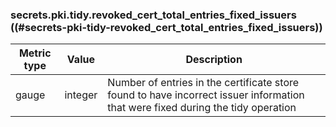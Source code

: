 ### secrets.pki.tidy.revoked_cert_total_entries_fixed_issuers ((#secrets-pki-tidy-revoked_cert_total_entries_fixed_issuers))

Metric type | Value   | Description
----------- | ------- | -----------
gauge       | integer | Number of entries in the certificate store found to have incorrect issuer information that were fixed during the tidy operation